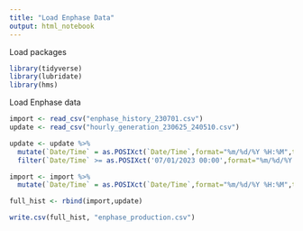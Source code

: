 ```yaml
---
title: "Load Enphase Data"
output: html_notebook
---
```



Load packages
```r
library(tidyverse)
library(lubridate)
library(hms)
```


Load Enphase data
```r
import <- read_csv("enphase_history_230701.csv")
update <- read_csv("hourly_generation_230625_240510.csv")

update <- update %>% 
  mutate(`Date/Time` = as.POSIXct(`Date/Time`,format="%m/%d/%Y %H:%M",tz=Sys.timezone())) %>% 
  filter(`Date/Time` >= as.POSIXct('07/01/2023 00:00',format="%m/%d/%Y %H:%M",tz=Sys.timezone()) )

import <- import %>% 
  mutate(`Date/Time` = as.POSIXct(`Date/Time`,format="%m/%d/%Y %H:%M",tz=Sys.timezone())) 

full_hist <- rbind(import,update)

write.csv(full_hist, "enphase_production.csv")

```


